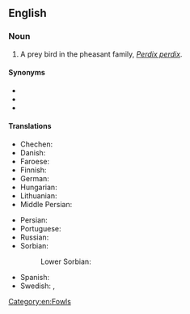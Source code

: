 ==English==
{{wikipedia}}

===Noun===
{{en-noun}}

# A prey bird in the pheasant family, ''[[Perdix perdix]]''.

====Synonyms====
* {{l|en|English partridge}}
* {{l|en|hun}}
* {{l|en|Hungarian partridge}}

====Translations====
{{trans-top|a prey bird in pheasant family, Perdix perdix}}
* Chechen: {{t|ce|бецамеъ}}
* Danish: {{t+|da|agerhøne|c}}
* Faroese: {{t|fo|akurhøna|f}}
* Finnish: {{t+|fi|peltopyy}}
* German: {{t+|de|Rebhuhn|n}}
* Hungarian: {{t+|hu|fogoly}}
* Lithuanian: {{t+|lt|kurapka}}
* Middle Persian: {{t|pal|𐭲𐭩𐭧𐭥𐭪|tr=tīhōg|sc=Phli}}
{{trans-mid}}
* Persian: {{t+|fa|تیهو|tr=tihu|sc=fa-Arab}}
* Portuguese: {{t|pt|perdiz-cinzenta|f}}
* Russian: {{t|ru|се́рая куропа́тка|f}}
* Sorbian:
*: Lower Sorbian: {{t|dsb|kurwota|f}}
* Spanish: {{t|es|perdiz pardilla|f}}
* Swedish: {{t|sv|rapphönä|c}}, {{t+|sv|åkerhöna|c}}
{{trans-bottom}}

[[Category:en:Fowls]]
